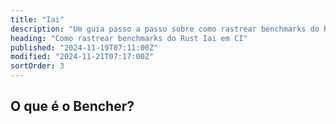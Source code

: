 ```yaml
---
title: "Iai"
description: "Um guia passo a passo sobre como rastrear benchmarks do Rust Iai em CI"
heading: "Como rastrear benchmarks do Rust Iai em CI"
published: "2024-11-19T07:11:00Z"
modified: "2024-11-21T07:17:00Z"
sortOrder: 3
---
```



<Intro
  text="como executar benchmarks de código Rust com Iai"
  url="/pt/learn/benchmarking/rust/iai/"
/>

## O que é o Bencher?

<BencherIntro />

<Steps
  adapter="rust_iai"
  url="/pt/docs/explanation/adapters/#-rust-iai"
  name="Iai"
/>

<RustIai />

<br />

<CallToAction lang={Language.pt} />
